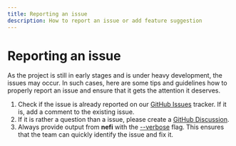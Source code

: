 ```yaml
---
title: Reporting an issue
description: How to report an issue or add feature suggestion
---
```


# Reporting an issue

As the project is still in early stages and is under heavy development, the issues may occur. In such cases, here are some tips and guidelines how to properly report an issue and ensure that it gets the attention it deserves.

1. Check if the issue is already reported on our [GitHub Issues][github-issues] tracker. If it is, add a comment to the existing issue.
2. If it is rather a question than a issue, please create a [GitHub Discussion][github-discussions].
3. Always provide output from **nefi** with the [--verbose] flag. This ensures that the team can quickly identify the issue and fix it.

[--verbose]: /docs/usage/command-parameters#flags-list
[github-issues]: https://github.com/blazity/nefi/issues
[github-discussions]: https://github.com/blazity/nefi/discussions